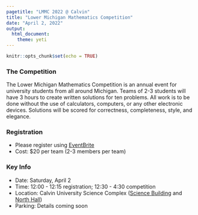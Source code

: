 ```yaml
---
pagetitle: "LMMC 2022 @ Calvin"
title: "Lower Michigan Mathematics Competition"
date: "April 2, 2022"
output: 
  html_document:
    theme: yeti
---
```


```r
knitr::opts_chunk$set(echo = TRUE)
```

### The Competition

The Lower Michigan Mathematics Competition is an annual event for university
students from all around Michigan. Teams of 2-3 students will have 3 hours to
create written solutions for ten problems. All work is to be done without the
use of calculators, computers, or any other electronic devices. Solutions will
be scored for correctness, completeness, style, and elegance.

### Registration

* Please register using 
[EventBrite](https://www.eventbrite.com/e/lower-michigan-mathematics-competition-tickets-297095299037)
* Cost: $20 per team (2-3 members per team)
 
### Key Info

* Date: Saturday, April 2
* Time: 12:00 - 12:15 registration; 12:30 - 4:30 competition
* Location: Calvin University Science Complex
([Science Building](https://calvin.edu/directory/places/science-building)
and [North Hall](https://calvin.edu/directory/places/north-hall))
* Parking: Details coming soon



